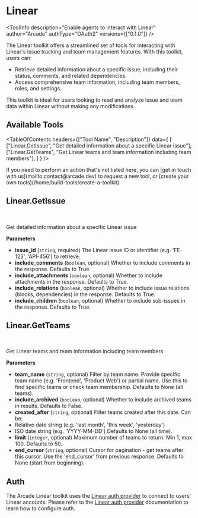 # Linear


<ToolInfo
  description="Enable agents to interact with Linear"
  author="Arcade"
  authType="OAuth2"
  versions={["0.1.0"]}
/>

<Badges repo="arcadeai/arcade_linear" />

The Linear toolkit offers a streamlined set of tools for interacting with Linear's issue tracking and team management features. With this toolkit, users can:

- Retrieve detailed information about a specific issue, including their status, comments, and related dependencies.
- Access comprehensive team information, including team members, roles, and settings.

This toolkit is ideal for users looking to read and analyze issue and team data within Linear without making any modifications.

## Available Tools

<TableOfContents
  headers={["Tool Name", "Description"]}
  data={
    [
      ["Linear.GetIssue", "Get detailed information about a specific Linear issue"],
      ["Linear.GetTeams", "Get Linear teams and team information including team members"],
    ]
  }
/>

<Tip>
  If you need to perform an action that's not listed here, you can [get in touch
  with us](mailto:contact@arcade.dev) to request a new tool, or [create your
  own tools](/home/build-tools/create-a-toolkit).
</Tip>

## Linear.GetIssue

<br />
<TabbedCodeBlock
  tabs={[
    {
      label: "Call the Tool Directly",
      content: {
        Python: ["/examples/integrations/toolkits/linear/get_issue_example_call_tool.py"],
        JavaScript: ["/examples/integrations/toolkits/linear/get_issue_example_call_tool.js"],
      },
    },
  ]}
/>

Get detailed information about a specific Linear issue

**Parameters**

- **issue_id** (`string`, required) The Linear issue ID or identifier (e.g. 'FE-123', 'API-456') to retrieve.
- **include_comments** (`boolean`, optional) Whether to include comments in the response. Defaults to True.
- **include_attachments** (`boolean`, optional) Whether to include attachments in the response. Defaults to True.
- **include_relations** (`boolean`, optional) Whether to include issue relations (blocks, dependencies) in the response. Defaults to True.
- **include_children** (`boolean`, optional) Whether to include sub-issues in the response. Defaults to True.


## Linear.GetTeams

<br />
<TabbedCodeBlock
  tabs={[
    {
      label: "Call the Tool Directly",
      content: {
        Python: ["/examples/integrations/toolkits/linear/get_teams_example_call_tool.py"],
        JavaScript: ["/examples/integrations/toolkits/linear/get_teams_example_call_tool.js"],
      },
    },
  ]}
/>

Get Linear teams and team information including team members

**Parameters**

- **team_name** (`string`, optional) Filter by team name. Provide specific team name (e.g. 'Frontend', 'Product Web') or partial name. Use this to find specific teams or check team membership. Defaults to None (all teams).
- **include_archived** (`boolean`, optional) Whether to include archived teams in results. Defaults to False.
- **created_after** (`string`, optional) Filter teams created after this date. Can be:
- Relative date string (e.g. 'last month', 'this week', 'yesterday')
- ISO date string (e.g. 'YYYY-MM-DD')
Defaults to None (all time).
- **limit** (`integer`, optional) Maximum number of teams to return. Min 1, max 100. Defaults to 50.
- **end_cursor** (`string`, optional) Cursor for pagination - get teams after this cursor. Use the 'end_cursor' from previous response. Defaults to None (start from beginning).




## Auth

The Arcade Linear toolkit uses the [Linear auth provider](/home/auth-providers/linear) to connect to users' Linear accounts. Please refer to the [Linear auth provider](/home/auth-providers/linear) documentation to learn how to configure auth.

<ToolFooter pipPackageName="arcade_linear" />

